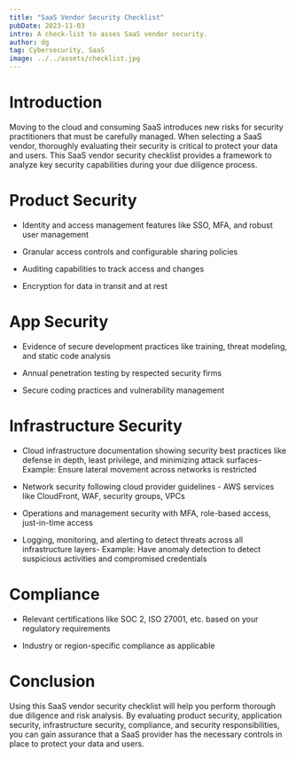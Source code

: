 ```yaml
---
title: "SaaS Vendor Security Checklist"
pubDate: 2023-11-03
intro: A check-list to asses SaaS vendor security.
author: dg
tag: Cybersecurity, SaaS
image: ../../assets/checklist.jpg
---
```


# Introduction

Moving to the cloud and consuming SaaS introduces new risks for security practitioners that must be carefully managed. When selecting a SaaS vendor, thoroughly evaluating their security is critical to protect your data and users. This SaaS vendor security checklist provides a framework to analyze key security capabilities during your due diligence process.

# Product Security

* Identity and access management features like SSO, MFA, and robust user management
    
* Granular access controls and configurable sharing policies
    
* Auditing capabilities to track access and changes
    
* Encryption for data in transit and at rest
    

# App Security

* Evidence of secure development practices like training, threat modeling, and static code analysis
    
* Annual penetration testing by respected security firms
    
* Secure coding practices and vulnerability management
    

# Infrastructure Security

* Cloud infrastructure documentation showing security best practices like defense in depth, least privilege, and minimizing attack surfaces- Example: Ensure lateral movement across networks is restricted
    
* Network security following cloud provider guidelines - AWS services like CloudFront, WAF, security groups, VPCs
    
* Operations and management security with MFA, role-based access, just-in-time access
    
* Logging, monitoring, and alerting to detect threats across all infrastructure layers- Example: Have anomaly detection to detect suspicious activities and compromised credentials
    

# Compliance

* Relevant certifications like SOC 2, ISO 27001, etc. based on your regulatory requirements
    
* Industry or region-specific compliance as applicable
    

# Conclusion

Using this SaaS vendor security checklist will help you perform thorough due diligence and risk analysis. By evaluating product security, application security, infrastructure security, compliance, and security responsibilities, you can gain assurance that a SaaS provider has the necessary controls in place to protect your data and users.